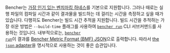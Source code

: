 Bencher는 [가장 인기 있는 벤치마킹 하네스][adapters]를 기본으로 지원합니다. 그러나 때로는 실행 파일의 컴파일 시간과 같이 결과물을 빌드하는 데 걸리는 시간을 측정하고 싶을 때가 있습니다. 다행히도 Bencher는 빌드 시간 추적을 지원합니다. 빌드 시간을 추적하는 가장 쉬운 방법은 `--build-time` 플래그를 사용하여 <code><a href="/ko/docs/explanation/bencher-run/">bencher run</a></code> CLI 서브커맨드를 사용하는 것입니다. 내부적으로는, <code><a href="/ko/docs/explanation/bencher-run/">bencher run</a></code>이 결과를 [Bencher Metric Format (BMF) JSON][bmf]으로 출력합니다. 따라서 [the `json` adapter][json adapter]을 명시적으로 사용하는 것이 좋은 습관입니다.

[adapters]: /ko/docs/explanation/adapters/
[bmf]: /ko/docs/reference/bencher-metric-format/
[json adapter]: /ko/docs/explanation/adapters/#-json